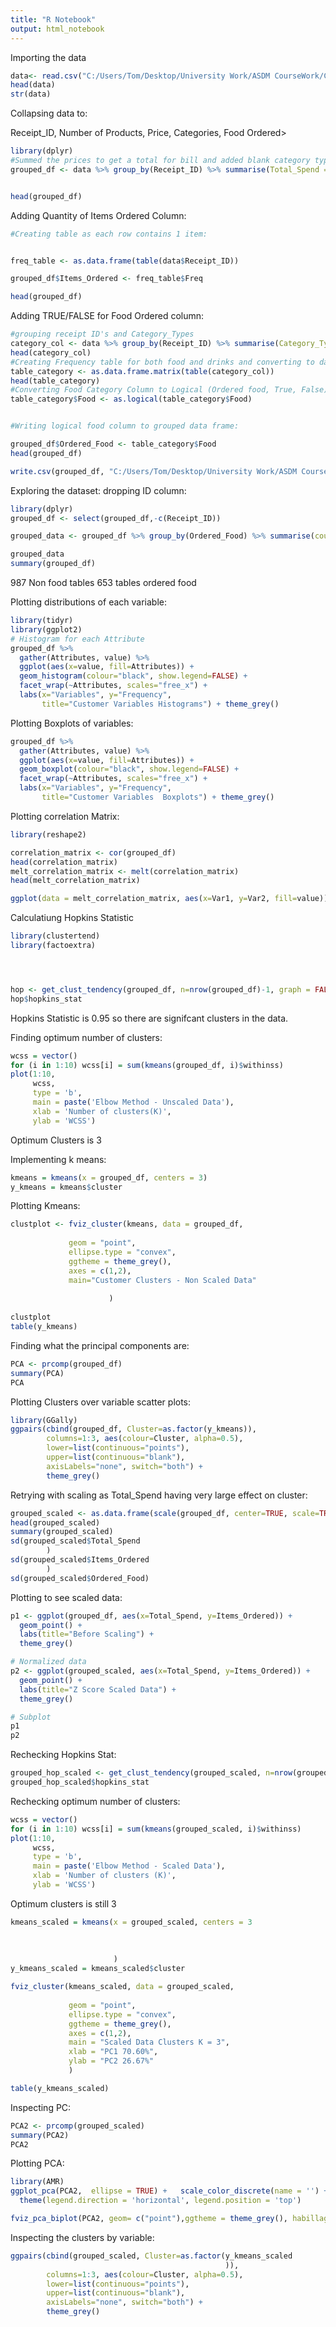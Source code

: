 ---
title: "R Notebook"
output: html_notebook
---

Importing the data

```{r}
data<- read.csv("C:/Users/Tom/Desktop/University Work/ASDM CourseWork/Clustering New/clean_dive_data.csv", header=TRUE)
head(data)
str(data)

```

Collapsing data to:

Receipt_ID, Number of Products, Price, Categories, Food Ordered>

```{r}
library(dplyr)
#Summed the prices to get a total for bill and added blank category type col
grouped_df <- data %>% group_by(Receipt_ID) %>% summarise(Total_Spend = sum(Tax_Inclusive_Price))


head(grouped_df)

```
Adding Quantity of Items Ordered Column:

```{r}
#Creating table as each row contains 1 item:


freq_table <- as.data.frame(table(data$Receipt_ID))

grouped_df$Items_Ordered <- freq_table$Freq

head(grouped_df)

```








Adding TRUE/FALSE for Food Ordered column:


```{r}
#grouping receipt ID's and Category_Types
category_col <- data %>% group_by(Receipt_ID) %>% summarise(Category_Types = (paste0(Category_Type, sep="", collapse = NULL)))
head(category_col)
#Creating Frequency table for both food and drinks and converting to data frame
table_category <- as.data.frame.matrix(table(category_col))
head(table_category)
#Converting Food Category Column to Logical (Ordered food, True, False)
table_category$Food <- as.logical(table_category$Food)


#Writing logical food column to grouped data frame:

grouped_df$Ordered_Food <- table_category$Food
head(grouped_df)

write.csv(grouped_df, "C:/Users/Tom/Desktop/University Work/ASDM CourseWork/Clustering New SAS/Dive_Data.csv")
```


Exploring the dataset:
dropping ID column:

```{r}
library(dplyr)
grouped_df <- select(grouped_df,-c(Receipt_ID))

grouped_data <- grouped_df %>% group_by(Ordered_Food) %>% summarise(count = n())

grouped_data
summary(grouped_df)
```

987 Non food tables 653 tables ordered food



Plotting distributions of each variable:
```{r}
library(tidyr)
library(ggplot2)
# Histogram for each Attribute
grouped_df %>%
  gather(Attributes, value) %>%
  ggplot(aes(x=value, fill=Attributes)) +
  geom_histogram(colour="black", show.legend=FALSE) +
  facet_wrap(~Attributes, scales="free_x") +
  labs(x="Variables", y="Frequency",
       title="Customer Variables Histograms") + theme_grey()
```

Plotting Boxplots of variables:

```{r}
grouped_df %>%
  gather(Attributes, value) %>%
  ggplot(aes(x=value, fill=Attributes)) +
  geom_boxplot(colour="black", show.legend=FALSE) +
  facet_wrap(~Attributes, scales="free_x") +
  labs(x="Variables", y="Frequency",
       title="Customer Variables  Boxplots") + theme_grey()
```
Plotting correlation Matrix:

```{r}
library(reshape2)

correlation_matrix <- cor(grouped_df)
head(correlation_matrix)
melt_correlation_matrix <- melt(correlation_matrix)
head(melt_correlation_matrix)

ggplot(data = melt_correlation_matrix, aes(x=Var1, y=Var2, fill=value)) + geom_tile() + ggtitle("Correlation Heat Map") + xlab("Variables") + ylab("Variables") + labs(fill= "Correlation Coefficient") + theme(axis.text.x=element_text(angle=90, hjust=1)) + scale_fill_distiller(palette = "RdBu")
```
Calculatiung Hopkins Statistic
```{r}
library(clustertend)
library(factoextra)




hop <- get_clust_tendency(grouped_df, n=nrow(grouped_df)-1, graph = FALSE)
hop$hopkins_stat
```

Hopkins Statistic is 0.95 so there are signifcant clusters in the data.

Finding optimum number of clusters:

```{r}
wcss = vector()
for (i in 1:10) wcss[i] = sum(kmeans(grouped_df, i)$withinss)
plot(1:10,
     wcss,
     type = 'b',
     main = paste('Elbow Method - Unscaled Data'),
     xlab = 'Number of clusters(K)',
     ylab = 'WCSS')
```
Optimum Clusters is 3

Implementing k means:
```{r}
kmeans = kmeans(x = grouped_df, centers = 3)
y_kmeans = kmeans$cluster
```
Plotting Kmeans:

```{r}
clustplot <- fviz_cluster(kmeans, data = grouped_df,
             
             geom = "point",
             ellipse.type = "convex", 
             ggtheme = theme_grey(),
             axes = c(1,2),
             main="Customer Clusters - Non Scaled Data"
              
                      )
             
clustplot
table(y_kmeans)
```
Finding what the principal components are:

```{r}
PCA <- prcomp(grouped_df)
summary(PCA)
PCA
```
Plotting Clusters over variable scatter plots:

```{r}
library(GGally)
ggpairs(cbind(grouped_df, Cluster=as.factor(y_kmeans)),
        columns=1:3, aes(colour=Cluster, alpha=0.5),
        lower=list(continuous="points"),
        upper=list(continuous="blank"),
        axisLabels="none", switch="both") +
        theme_grey()


```
Retrying with scaling as Total_Spend having very large effect on cluster:


```{r}
grouped_scaled <- as.data.frame(scale(grouped_df, center=TRUE, scale=TRUE))
head(grouped_scaled)
summary(grouped_scaled)
sd(grouped_scaled$Total_Spend
        )
sd(grouped_scaled$Items_Ordered
        )
sd(grouped_scaled$Ordered_Food)
```
Plotting to see scaled data:

```{r}
p1 <- ggplot(grouped_df, aes(x=Total_Spend, y=Items_Ordered)) +
  geom_point() +
  labs(title="Before Scaling") +
  theme_grey()

# Normalized data 
p2 <- ggplot(grouped_scaled, aes(x=Total_Spend, y=Items_Ordered)) +
  geom_point() +
  labs(title="Z Score Scaled Data") +
  theme_grey()

# Subplot
p1
p2
```

Rechecking Hopkins Stat:

```{r}
grouped_hop_scaled <- get_clust_tendency(grouped_scaled, n=nrow(grouped_scaled)-1, graph = FALSE)
grouped_hop_scaled$hopkins_stat
```

Rechecking optimum number of clusters:

```{r}
wcss = vector()
for (i in 1:10) wcss[i] = sum(kmeans(grouped_scaled, i)$withinss)
plot(1:10,
     wcss,
     type = 'b',
     main = paste('Elbow Method - Scaled Data'),
     xlab = 'Number of clusters (K)',
     ylab = 'WCSS')
```

Optimum clusters is still 3

```{r}
kmeans_scaled = kmeans(x = grouped_scaled, centers = 3
                       
                    
                      
                       )
y_kmeans_scaled = kmeans_scaled$cluster

fviz_cluster(kmeans_scaled, data = grouped_scaled,
             
             geom = "point",
             ellipse.type = "convex", 
             ggtheme = theme_grey(),
             axes = c(1,2),
             main = "Scaled Data Clusters K = 3",
             xlab = "PC1 70.60%",
             ylab = "PC2 26.67%"
             )

table(y_kmeans_scaled)
```
Inspecting PC:

```{r}
PCA2 <- prcomp(grouped_scaled)
summary(PCA2)
PCA2
```
Plotting PCA:
```{r}
library(AMR)
ggplot_pca(PCA2,  ellipse = TRUE) +   scale_color_discrete(name = '') +
  theme(legend.direction = 'horizontal', legend.position = 'top')
```


```{r}
fviz_pca_biplot(PCA2, geom= c("point"),ggtheme = theme_grey(), habillage = y_kmeans_scaled, addEllipses = FALSE, title = "Principal Component Plot K =3", xlab= "PC1 70.60%", ylab = "PC2 26.67%")
```




Inspecting the clusters by variable:

```{r}
ggpairs(cbind(grouped_scaled, Cluster=as.factor(y_kmeans_scaled
                                                )),
        columns=1:3, aes(colour=Cluster, alpha=0.5),
        lower=list(continuous="points"),
        upper=list(continuous="blank"),
        axisLabels="none", switch="both") +
        theme_grey()
```

